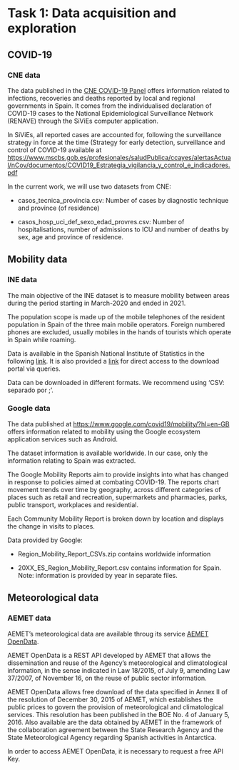 # Task 1: Data acquisition and exploration {#sec-data}

## COVID-19

### CNE data

The data published in the [CNE COVID-19 Panel](https://cnecovid.isciii.es/covid19/#distribuci%C3%B3n-geogr%C3%A1fica) offers information related to infections, recoveries and deaths reported by local and regional governments in Spain. It comes from the individualised declaration of COVID-19 cases to the National Epidemiological Surveillance Network (RENAVE) through the SiViEs computer application.

In SiViEs, all reported cases are accounted for, following the surveillance strategy in force at the time (Strategy for early detection, surveillance and control of COVID-19 available at <https://www.mscbs.gob.es/profesionales/saludPublica/ccayes/alertasActual/nCov/documentos/COVID19_Estrategia_vigilancia_y_control_e_indicadores.pdf>

In the current work, we will use two datasets from CNE:

-   casos_tecnica_provincia.csv: Number of cases by diagnostic technique and province (of residence)

-   casos_hosp_uci_def_sexo_edad_provres.csv: Number of hospitalisations, number of admissions to ICU and number of deaths by sex, age and province of residence.


## Mobility data


### INE data

The main objective of the INE dataset is to measure mobility between areas during the period starting in March-2020 and ended in 2021.

The population scope is made up of the mobile telephones of the resident population in Spain of the three main mobile operators. Foreign numbered phones are excluded, usually mobiles in the hands of tourists which operate in Spain while roaming.

Data is available in the Spanish National Institute of Statistics in the following [link](https://www.ine.es/experimental/movilidad/experimental_em4.htm#tablas_resultados). It is also provided a [link](https://www.ine.es/jaxiT3/Tabla.htm?t=48252) for direct access to the download portal via queries.

Data can be downloaded in different formats. We recommend using 'CSV: separado por ;'.


### Google data

The data published at <https://www.google.com/covid19/mobility/?hl=en-GB> offers information related to mobility using the Google ecosystem application services such as Android.

The dataset information is available worldwide. In our case, only the information relating to Spain was extracted.

The Google Mobility Reports aim to provide insights into what has changed in response to policies aimed at combating COVID-19. The reports chart movement trends over time by geography, across different categories of places such as retail and recreation, supermarkets and pharmacies, parks, public transport, workplaces and residential.

Each Community Mobility Report is broken down by location and displays the change in visits to places.

Data provided by Google:

-   Region_Mobility_Report_CSVs.zip contains worldwide information

-   20XX_ES_Region_Mobility_Report.csv contains information for Spain. Note: information is provided by year in separate files.


## Meteorological data

### AEMET data

AEMET's meteorological data are available throug its service [AEMET OpenData](https://www.aemet.es/es/datos_abiertos/AEMET_OpenData).

AEMET OpenData is a REST API developed by AEMET that allows the dissemination and reuse of the Agency's meteorological and climatological information, in the sense indicated in Law 18/2015, of July 9, amending Law 37/2007, of November 16, on the reuse of public sector information.

AEMET OpenData allows free download of the data specified in Annex II of the resolution of December 30, 2015 of AEMET, which establishes the public prices to govern the provision of meteorological and climatological services. This resolution has been published in the BOE No. 4 of January 5, 2016. Also available are the data obtained by AEMET in the framework of the collaboration agreement between the State Research Agency and the State Meteorological Agency regarding Spanish activities in Antarctica. 

In order to access AEMET OpenData, it is necessary to request a free API Key. 


